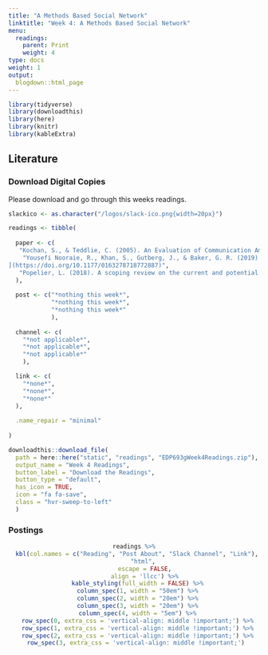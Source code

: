 ```yaml
---
title: "A Methods Based Social Network"
linktitle: "Week 4: A Methods Based Social Network"
menu:
  readings:
    parent: Print
    weight: 4
type: docs
weight: 1
output:
  blogdown::html_page
---
```


<style>
.hvr-sweep-to-left {
  display: inline-block;
  vertical-align: middle;
  -webkit-transform: perspective(1px) translateZ(0);
  transform: perspective(1px) translateZ(0);
  box-shadow: 0 0 1px rgba(0, 0, 0, 0);
  position: relative;
  -webkit-transition-property: color;
  transition-property: color;
  -webkit-transition-duration: 0.25s;
  transition-duration: 0.25s;
}

.hvr-sweep-to-left:before {
  content: "";
  position: absolute;
  z-index: -1;
  top: 0;
  left: 0;
  right: 0;
  bottom: 0;
  background: #175676;
  -webkit-transform: scaleX(0);
  transform: scaleX(0);
  -webkit-transform-origin: 100% 50%;
  transform-origin: 100% 50%;
  -webkit-transition-property: transform;
  transition-property: transform;
  -webkit-transition-duration: 0.3s;
  transition-duration: 0.3s;
  -webkit-transition-timing-function: ease-out;
  transition-timing-function: ease-out;
}

.hvr-sweep-to-left:hover, .hvr-sweep-to-left:focus, .hvr-sweep-to-left:active {
  color: white;
}

.hvr-sweep-to-left:hover:before, .hvr-sweep-to-left:focus:before, .hvr-sweep-to-left:active:before {
  -webkit-transform: scaleX(1);
  transform: scaleX(1);
}
</style>

```r
library(tidyverse)
library(downloadthis)
library(here)
library(knitr)
library(kableExtra)
```

## Literature

### Download Digital Copies
Please download and go through this weeks readings. 

```r
slackico <- as.character("/logos/slack-ico.png{width=20px}")

readings <- tibble(
  
  paper <- c(
   "Kochan, S., & Teddlie, C. (2005). An Evaluation of Communication Among High School Faculty Using Network Analysis. *New Directions for Evaluation, 2005*(107), 5-13. [https://doi.org/10.1002/ev.160]( https://doi.org/10.1002/ev.160)",
    "Yousefi Nooraie, R., Khan, S., Gutberg, J., & Baker, G. R. (2019). A Network Analysis Perspective to Implementation: The Example of Health Links to Promote Coordinated Care. *Eval Health Prof, 42*(4), 395–421. [https://doi.org/10.1177/0163278718772887
](https://doi.org/10.1177/0163278718772887)",
   "Popelier, L. (2018). A scoping review on the current and potential use of social network analysis for evaluation purposes. *Evaluation, 24*(3), 325–352. https://doi.org/10.1177/1356389018782219](https://doi.org/10.1177/1356389018782219)"
  ),
  
  post <- c("*nothing this week*",
            "*nothing this week*",
            "*nothing this week*"
            ),
  
  channel <- c(
    "*not applicable*",
    "*not applicable*",
    "*not applicable*"
    ),

  link <- c(
    "*none*",
    "*none*",
    "*none*"
  ),
  
  .name_repair = "minimal"
  
)
```

```r
downloadthis::download_file(
  path = here::here("static", "readings", "EDP693gWeek4Readings.zip"),
  output_name = "Week 4 Readings",
  button_label = "Download the Readings",
  button_type = "default",
  has_icon = TRUE,
  icon = "fa fa-save",
  class = "hvr-sweep-to-left"
  )
```

### Postings 

<center>
```r
readings %>%
  kbl(col.names = c("Reading", "Post About", "Slack Channel", "Link"), 
      "html", 
      escape = FALSE,
      align = 'llcc') %>%
  kable_styling(full_width = FALSE) %>%
  column_spec(1, width = "50em") %>%
  column_spec(2, width = "20em") %>%
  column_spec(3, width = "20em") %>%
  column_spec(4, width = "5em") %>%
  row_spec(0, extra_css = 'vertical-align: middle !important;') %>%
  row_spec(1, extra_css = 'vertical-align: middle !important;') %>%
  row_spec(2, extra_css = 'vertical-align: middle !important;') %>%
  row_spec(3, extra_css = 'vertical-align: middle !important;') 
```
</center>

